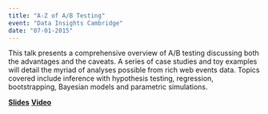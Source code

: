 ```yaml
---
title: "A-Z of A/B Testing"
event: "Data Insights Cambridge"
date: "07-01-2015"
---
```


This talk presents a comprehensive overview of A/B testing discussing both the advantages and the caveats. A series of case studies and toy examples will detail the myriad of analyses possible from rich web events data. Topics covered include inference with hypothesis testing, regression, bootstrapping, Bayesian models and parametric simulations.

<a href="http://www.slideshare.net/shriv29/data-insights-talk" class="btn btn-primary">**Slides**</a> <a href="https://www.youtube.com/watch?v=M0DnzgGQ_KU" class="btn btn-primary">**Video**</a>